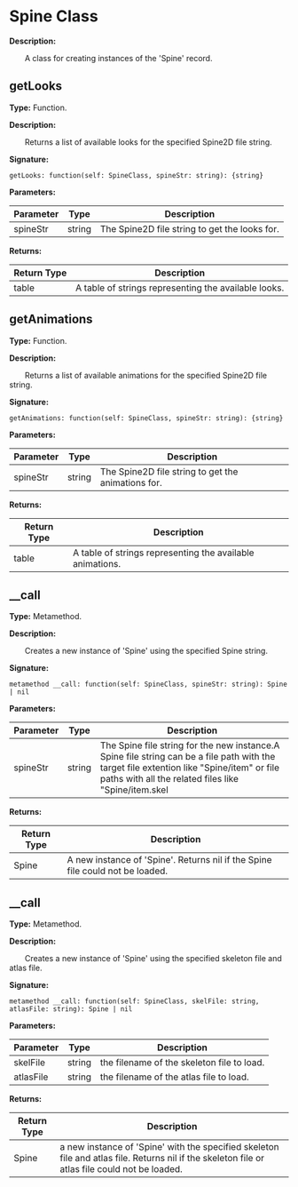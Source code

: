 
# Spine Class

**Description:**

&emsp;&emsp;A class for creating instances of the 'Spine' record.

## getLooks

**Type:** Function.

**Description:**

&emsp;&emsp;Returns a list of available looks for the specified Spine2D file string.

**Signature:**
```tl
getLooks: function(self: SpineClass, spineStr: string): {string}
```

**Parameters:**

| Parameter | Type | Description |
| --- | --- | --- |
| spineStr | string | The Spine2D file string to get the looks for. |

**Returns:**

| Return Type | Description |
| --- | --- |
| table | A table of strings representing the available looks. |

## getAnimations

**Type:** Function.

**Description:**

&emsp;&emsp;Returns a list of available animations for the specified Spine2D file string.

**Signature:**
```tl
getAnimations: function(self: SpineClass, spineStr: string): {string}
```

**Parameters:**

| Parameter | Type | Description |
| --- | --- | --- |
| spineStr | string | The Spine2D file string to get the animations for. |

**Returns:**

| Return Type | Description |
| --- | --- |
| table | A table of strings representing the available animations. |

## __call

**Type:** Metamethod.

**Description:**

&emsp;&emsp;Creates a new instance of 'Spine' using the specified Spine string.

**Signature:**
```tl
metamethod __call: function(self: SpineClass, spineStr: string): Spine | nil
```

**Parameters:**

| Parameter | Type | Description |
| --- | --- | --- |
| spineStr | string | The Spine file string for the new instance.A Spine file string can be a file path with the target file extention like "Spine/item" or file paths with all the related files like "Spine/item.skel|Spine/item.atlas" or "Spine/item.json|Spine/item.atlas". |

**Returns:**

| Return Type | Description |
| --- | --- |
| Spine | A new instance of 'Spine'. Returns nil if the Spine file could not be loaded. |

## __call

**Type:** Metamethod.

**Description:**

&emsp;&emsp;Creates a new instance of 'Spine' using the specified skeleton file and atlas file.

**Signature:**
```tl
metamethod __call: function(self: SpineClass, skelFile: string, atlasFile: string): Spine | nil
```

**Parameters:**

| Parameter | Type | Description |
| --- | --- | --- |
| skelFile | string | the filename of the skeleton file to load. |
| atlasFile | string | the filename of the atlas file to load. |

**Returns:**

| Return Type | Description |
| --- | --- |
| Spine | a new instance of 'Spine' with the specified skeleton file and atlas file. Returns nil if the skeleton file or atlas file could not be loaded. |
